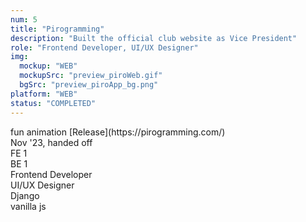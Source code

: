```yaml
---
num: 5
title: "Pirogramming"
description: "Built the official club website as Vice President"
role: "Frontend Developer, UI/UX Designer"
img:
  mockup: "WEB"
  mockupSrc: "preview_piroWeb.gif"
  bgSrc: "preview_piroApp_bg.png"
platform: "WEB"
status: "COMPLETED"
---
```


<Section>
  <Section.Header title="Project Overview" subTitle="process highlights" />
  <Section.Table>
    <OverviewItem title="Focus">fun animation</OverviewItem>
    <OverviewItem title="Links">
      [Release](https://pirogramming.com/) <br />
    </OverviewItem>
  </Section.Table>
  <Section.Divider />
  <Section.Table>
    <OverviewItem title="Timeline & Status">
      Nov '23, handed off <br />
    </OverviewItem>
    <OverviewItem title="Team">
      FE 1 <br />
      BE 1 <br />
    </OverviewItem>
    <OverviewItem title="Responsibilities">
      Frontend Developer <br />
      UI/UX Designer <br />
    </OverviewItem>
    <OverviewItem title="Tech Stack">
      Django <br />
      vanilla js
    </OverviewItem>
  </Section.Table>
</Section>

